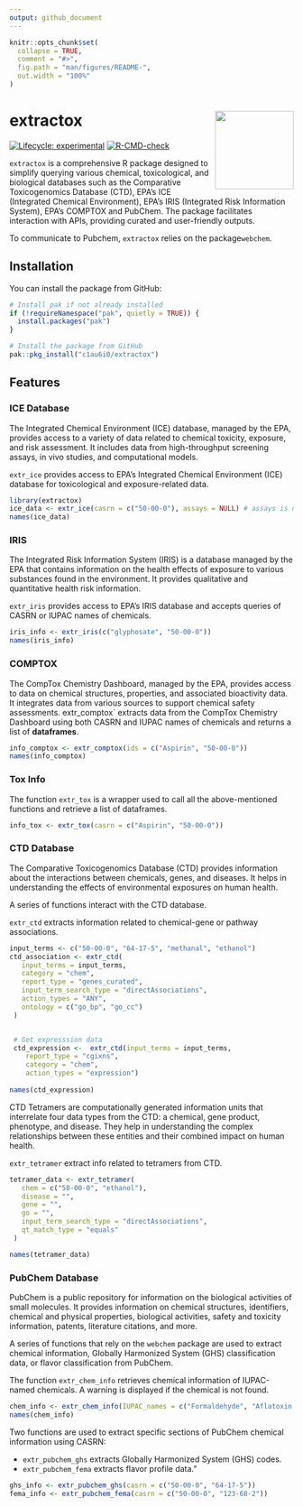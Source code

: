 ```yaml
---
output: github_document
---
```


<!-- README.md is generated from README.Rmd. Please edit that file -->

```r
knitr::opts_chunk$set(
  collapse = TRUE,
  comment = "#>",
  fig.path = "man/figures/README-",
  out.width = "100%"
)
```

# extractox <img src='inst/img/extractox.png' align="right" height="139">

<!-- badges: start -->
[![Lifecycle: experimental](https://img.shields.io/badge/lifecycle-experimental-orange.svg)](https://lifecycle.r-lib.org/articles/stages.html#experimental)
[![R-CMD-check](https://github.com/c1au6i0/extractox/actions/workflows/R-CMD-check.yaml/badge.svg)](https://github.com/c1au6i0/extractox/actions/workflows/R-CMD-check.yaml)
<!-- badges: end -->

`extractox` is a comprehensive R package designed to simplify querying various chemical, toxicological, and biological databases such as  the Comparative Toxicogenomics Database (CTD), EPA’s ICE (Integrated Chemical Environment), EPA’s IRIS (Integrated Risk Information System), EPA’s COMPTOX and PubChem. The package facilitates interaction with APIs, providing curated and user-friendly outputs.

To communicate to Pubchem, `extractox` relies on the package`webchem`.

## Installation

You can install the package from GitHub:

```r
# Install pak if not already installed
if (!requireNamespace("pak", quietly = TRUE)) {
  install.packages("pak")
}

# Install the package from GitHub
pak::pkg_install("c1au6i0/extractox")
```

## Features


###  ICE Database

The Integrated Chemical Environment (ICE) database, managed by the EPA, provides access to a variety of data related to chemical toxicity, exposure, and risk assessment. It includes data from high-throughput screening assays, in vivo studies, and computational models.

`extr_ice` provides access to EPA’s Integrated Chemical Environment (ICE) database for toxicological and exposure-related data.


```r
library(extractox)
ice_data <- extr_ice(casrn = c("50-00-0"), assays = NULL) # assays is null so all assays are retrieved
names(ice_data)
```

### IRIS

The Integrated Risk Information System (IRIS) is a database managed by the EPA that contains information on the health effects of exposure to various substances found in the environment. It provides qualitative and quantitative health risk information.

`extr_iris` provides access to EPA’s IRIS database and accepts queries of CASRN or IUPAC names of chemicals.

```r
iris_info <- extr_iris(c("glyphosate", "50-00-0"))
names(iris_info)
```

### COMPTOX

The CompTox Chemistry Dashboard, managed by the EPA, provides access to data on chemical structures, properties, and associated bioactivity data. It integrates data from various sources to support chemical safety assessments.
`
`extr_comptox` extracts data from the CompTox Chemistry Dashboard using both CASRN and IUPAC names of chemicals and returns a list of **dataframes**.

```r
info_comptox <- extr_comptox(ids = c("Aspirin", "50-00-0"))
names(info_comptox)
```


### Tox Info

The function `extr_tox` is a wrapper used to call all the above-mentioned functions and retrieve a list of dataframes.

```r
info_tox <- extr_tox(casrn = c("Aspirin", "50-00-0"))
```

### CTD Database

The Comparative Toxicogenomics Database (CTD) provides information about the interactions between chemicals, genes, and diseases. It helps in understanding the effects of environmental exposures on human health.

A series of functions interact with the CTD database.

`extr_ctd` extracts information related to chemical-gene or pathway associations.

```r
input_terms <- c("50-00-0", "64-17-5", "methanal", "ethanol")
ctd_association <- extr_ctd(
   input_terms = input_terms,
   category = "chem",
   report_type = "genes_curated",
   input_term_search_type = "directAssociations",
   action_types = "ANY",
   ontology = c("go_bp", "go_cc")
 )


 # Get expresssion data
 ctd_expression <-  extr_ctd(input_terms = input_terms,
    report_type = "cgixns",
    category = "chem",
    action_types = "expression")
 
names(ctd_expression)
```


CTD Tetramers are computationally generated information units that interrelate four data types from the CTD: a chemical, gene product, phenotype, and disease. They help in understanding the complex relationships between these entities and their combined impact on human health.

`extr_tetramer` extract info related to tetramers from CTD.

```r
tetramer_data <- extr_tetramer(
   chem = c("50-00-0", "ethanol"),
   disease = "",
   gene = "",
   go = "",
   input_term_search_type = "directAssociations",
   qt_match_type = "equals"
 )

names(tetramer_data)
```

###  PubChem Database

PubChem is a public repository for information on the biological activities of small molecules. It provides information on chemical structures, identifiers, chemical and physical properties, biological activities, safety and toxicity information, patents, literature citations, and more.

A series of functions that rely on the `webchem` package are used to extract chemical information, Globally Harmonized System (GHS) classification data, or flavor classification from PubChem.

The function `extr_chem_info` retrieves chemical information of IUPAC-named chemicals. A warning is displayed if the chemical is not found.

```r
chem_info <- extr_chem_info(IUPAC_names = c("Formaldehyde", "Aflatoxin B1"))
names(chem_info)
```


Two functions are used to extract specific sections of PubChem chemical information using CASRN:

- `extr_pubchem_ghs` extracts Globally Harmonized System (GHS) codes.
- `extr_pubchem_fema` extracts flavor profile data."


```r
ghs_info <- extr_pubchem_ghs(casrn = c("50-00-0", "64-17-5"))
fema_info <- extr_pubchem_fema(casrn = c("50-00-0", "123-68-2"))
```






